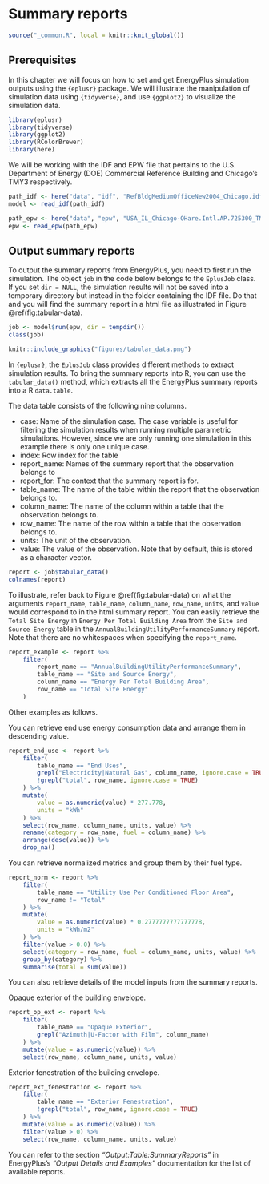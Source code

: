 # Summary reports {#summary}

```r
source("_common.R", local = knitr::knit_global())
```

## Prerequisites

In this chapter we will focus on how to set and get EnergyPlus simulation
outputs using the `{eplusr}` package. We will illustrate the manipulation of
simulation data using `{tidyverse}`, and use `{ggplot2}` to visualize the
simulation data.

```r
library(eplusr)
library(tidyverse)
library(ggplot2)
library(RColorBrewer)
library(here)
```

We will be working with the IDF and EPW file that pertains to the U.S.
Department of Energy (DOE) Commercial Reference Building and Chicago's TMY3
respectively.

```r
path_idf <- here("data", "idf", "RefBldgMediumOfficeNew2004_Chicago.idf")
model <- read_idf(path_idf)

path_epw <- here("data", "epw", "USA_IL_Chicago-OHare.Intl.AP.725300_TMY3.epw")
epw <- read_epw(path_epw)
```

## Output summary reports

To output the summary reports from EnergyPlus, you need to first run the
simulation. The object `job` in the code below belongs to the `EplusJob` class.
If you set `dir = NULL`, the simulation results will not be saved into a
temporary directory but instead in the folder containing the IDF file. Do that
and you will find the summary report in a html file as illustrated in Figure
\@ref(fig:tabular-data).

```r
job <- model$run(epw, dir = tempdir())
class(job)
```

```r
knitr::include_graphics("figures/tabular_data.png")
```

In `{eplusr}`, the `EplusJob` class provides different methods to extract simulation
results. To bring the summary reports into R, you can use the `tabular_data()`
method, which extracts all the EnergyPlus summary reports into a R `data.table`.

The data table consists of the following nine columns.

-   case: Name of the simulation case. The case variable is useful for filtering
    the simulation results when running multiple parametric simulations.
    However, since we are only running one simulation in this example there is
    only one unique case.
-   index: Row index for the table
-   report_name: Names of the summary report that the observation belongs to
-   report_for: The context that the summary report is for.
-   table_name: The name of the table within the report that the observation
    belongs to.
-   column_name: The name of the column within a table that the observation
    belongs to.
-   row_name: The name of the row within a table that the observation belongs
    to.
-   units: The unit of the observation.
-   value: The value of the observation. Note that by default, this is stored as
    a character vector.

```r
report <- job$tabular_data()
colnames(report)
```

To illustrate, refer back to Figure \@ref(fig:tabular-data) on what the
arguments `report_name`, `table_name`, `column_name`, `row_name`, `units`, and
`value` would correspond to in the html summary report. You can easily retrieve
the `Total Site Energy` in `Energy Per Total Building Area` from the
`Site and Source Energy` table in the `AnnualBuildingUtilityPerformanceSummary`
report. Note that there are no whitespaces when specifying the `report_name`.

```r
report_example <- report %>%
    filter(
        report_name == "AnnualBuildingUtilityPerformanceSummary",
        table_name == "Site and Source Energy",
        column_name == "Energy Per Total Building Area",
        row_name == "Total Site Energy"
    )
```

Other examples as follows.

You can retrieve end use energy consumption data and arrange them in descending
value.

```r
report_end_use <- report %>%
    filter(
        table_name == "End Uses",
        grepl("Electricity|Natural Gas", column_name, ignore.case = TRUE),
        !grepl("total", row_name, ignore.case = TRUE)
    ) %>%
    mutate(
        value = as.numeric(value) * 277.778,
        units = "kWh"
    ) %>%
    select(row_name, column_name, units, value) %>%
    rename(category = row_name, fuel = column_name) %>%
    arrange(desc(value)) %>%
    drop_na()
```

You can retrieve normalized metrics and group them by their fuel type.

```r
report_norm <- report %>%
    filter(
        table_name == "Utility Use Per Conditioned Floor Area",
        row_name != "Total"
    ) %>%
    mutate(
        value = as.numeric(value) * 0.2777777777777778,
        units = "kWh/m2"
    ) %>%
    filter(value > 0.0) %>%
    select(category = row_name, fuel = column_name, units, value) %>%
    group_by(category) %>%
    summarise(total = sum(value))
```

You can also retrieve details of the model inputs from the summary reports.

Opaque exterior of the building envelope.

```r
report_op_ext <- report %>%
    filter(
        table_name == "Opaque Exterior",
        grepl("Azimuth|U-Factor with Film", column_name)
    ) %>%
    mutate(value = as.numeric(value)) %>%
    select(row_name, column_name, units, value)
```

Exterior fenestration of the building envelope.

```r
report_ext_fenestration <- report %>%
    filter(
        table_name == "Exterior Fenestration",
        !grepl("total", row_name, ignore.case = TRUE)
    ) %>%
    mutate(value = as.numeric(value)) %>%
    filter(value > 0) %>%
    select(row_name, column_name, units, value)
```

You can refer to the section *"Output:Table:SummaryReports"* in EnergyPlus's
*"Output Details and Examples"* documentation for the list of available reports.
